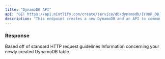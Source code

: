 ```yaml
---
title: "DynamoDB API"
api: "GET https://api.mintlify.com/create/service/db/dynamodb/{YOUR_DB_NAME}"
description: "This endpoint creates a new DynamoDB and an API to communicate with it"
---
```


### Response

<ResponseField name="statusCode" type="number">
  Based off of standard HTTP request guidelines
</ResponseField>

<ResponseField name="body" type="object">
  Information concerning your newly created DynamoDB table
</ResponseField>